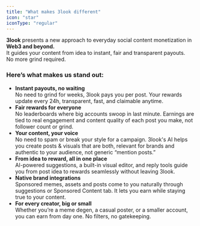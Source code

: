 ```yaml
---
title: "What makes 3look different"
icon: "star"
iconType: "regular"
---
```


**3look** presents a new approach to everyday social content monetization in **Web3 and beyond.**\
It guides your content from idea to instant, fair and transparent payouts. \
No more grind required.

### **Here’s what makes us stand out:**

- **Instant payouts, no waiting**\
  No need to grind for weeks, 3look pays you per post. Your rewards update every 24h, transparent, fast, and claimable anytime.
- **Fair rewards for everyone**\
  No leaderboards where big accounts swoop in last minute. Earnings are tied to real  engagement and content quality of each post you make, not follower count or grind.
- **Your content, your voice**\
  No need to spam or break your style for a campaign. 3look's AI helps you create posts & visuals that are both, relevant for brands and authentic to your audience, not generic “mention posts.”
- **From idea to reward, all in one place**\
  AI-powered suggestions, a built-in visual editor, and reply tools guide you from post idea to  rewards seamlessly without leaving 3look.
- **Native brand integrations**\
  Sponsored memes, assets and posts come to you naturally through suggestions or Sponsored Content tab. It lets you earn while staying true to your content.
- **For every creator, big or small**\
  Whether you’re a meme degen, a casual poster, or a smaller account, you can earn from day one. No filters, no gatekeeping.